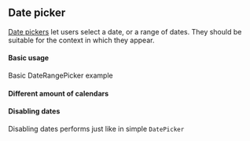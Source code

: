 

<PageMeta component="Datepicker" />

## Date picker

[Date pickers](https://material.io/components/pickers/) let users select a date, or a range of dates. They should be suitable for the context in which they appear.

<Ad />

#### Basic usage

Basic DateRangePicker example

<Example testId="datepicker-example" source={BasicDateRangePicker} />

#### Different amount of calendars

<Example testId="datepicker-example" source={CalendarsDateRangePicker} />

#### Disabling dates

Disabling dates performs just like in simple `DatePicker`

<Example testId="datepicker-example" source={MinMaxDateRangePicker} />
